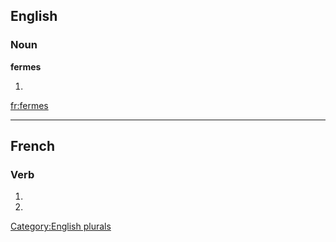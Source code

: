 ==English==

===Noun===
'''fermes'''

# {{plural of|[[ferme]]}}

[[Category:English plurals]]

[[fr:fermes]]

----
{{see|fermés}}
==French==

===Verb===
{{fr-verb-form}}

# {{form of|[[second-person|Second-person]] [[singular]] [[present indicative]]|[[fermer#French|fermer]]|lang=French}}
# {{form of|Second-person singular [[present subjunctive]]|fermer#French|fermer|lang=French}}


{{rfc-auto}}